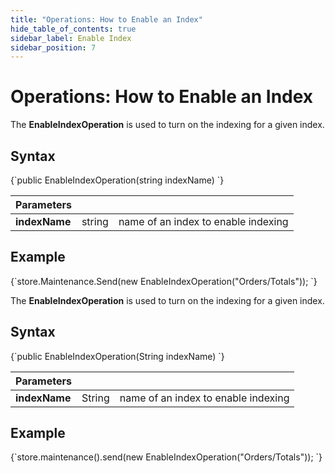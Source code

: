 ```yaml
---
title: "Operations: How to Enable an Index"
hide_table_of_contents: true
sidebar_label: Enable Index
sidebar_position: 7
---
```





# Operations: How to Enable an Index
<LanguageSwitcher supportedLanguages={supportedLanguages} />
<LanguageContent language="csharp">


The **EnableIndexOperation** is used to turn on the indexing for a given index.


## Syntax

<TabItem value="enable_1" label="enable_1">
<CodeBlock language="csharp">
{`public EnableIndexOperation(string indexName)
`}
</CodeBlock>
</TabItem>

| Parameters | | |
| ------------- | ------------- | ----- |
| **indexName** | string | name of an index to enable indexing |

## Example

<TabItem value="enable_2" label="enable_2">
<CodeBlock language="csharp">
{`store.Maintenance.Send(new EnableIndexOperation("Orders/Totals"));
`}
</CodeBlock>
</TabItem>


</LanguageContent>
<LanguageContent language="java">


The **EnableIndexOperation** is used to turn on the indexing for a given index.


## Syntax

<TabItem value="enable_1" label="enable_1">
<CodeBlock language="java">
{`public EnableIndexOperation(String indexName)
`}
</CodeBlock>
</TabItem>

| Parameters | | |
| ------------- | ------------- | ----- |
| **indexName** | String | name of an index to enable indexing |

## Example

<TabItem value="enable_2" label="enable_2">
<CodeBlock language="java">
{`store.maintenance().send(new EnableIndexOperation("Orders/Totals"));
`}
</CodeBlock>
</TabItem>


</LanguageContent>

<!---
### Indexes
- [What are Indexes](../../../../indexes/what-are-indexes)
- [Creating and Deploying Indexes](../../../../indexes/creating-and-deploying)

### Server
- [Index Administration](../../../../server/administration/index-administration)

### Operations
- [How to Disable Index](../../../../client-api/operations/maintenance/indexes/disable-index)
- [How to Stop Index Until Restart](../../../../client-api/operations/maintenance/indexes/stop-index)


-->